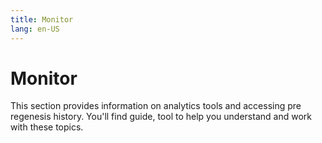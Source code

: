 ```yaml
---
title: Monitor
lang: en-US
---
```



# Monitor

This section provides information on analytics tools and accessing pre regenesis history. You'll find guide, tool to help you understand and work with these topics.

<Cards>
  <Card title="Analytics tools" href="/builders/tools/monitor/analytics-tools" />

  <Card title="Accessing pre Regenesis history" href="/builders/tools/monitor/regenesis-history" />
</Cards>
